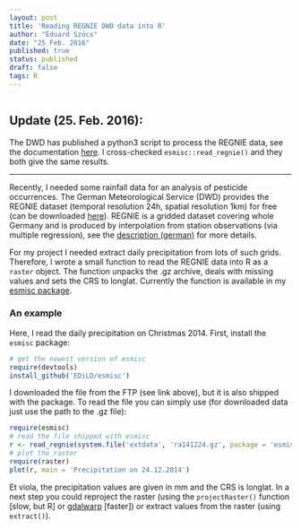 ```yaml
---
layout: post
title: 'Reading REGNIE DWD data into R'
author: "Eduard Szöcs"
date: "25 Feb. 2016"
published: true
status: published
draft: false
tags: R
---
```

<img src="http://vg03.met.vgwort.de/na/f58fe69f3ee147c5b0e0634146bd7119" width="1" height="1" alt="">


## **Update (25. Feb. 2016):**

The DWD has published a python3 script to process the REGNIE data, see the documentation [here](ftp://ftp-cdc.dwd.de/pub/CDC/grids_germany/daily/regnie/Regnie2GIS/doc/Unterst%C3%BCtzungsdokumente%20-%20Geografische%20Darstellung%20von%20REGNIE-Daten.pdf).
I cross-checked `esmisc::read_regnie()` and they both give the same results.

--------------
Recently, I needed some rainfall data for an analysis of pesticide occurrences. 
The German Meteorological Service (DWD) provides the REGNIE dataset (temporal resolution 24h, spatial resolution 1km) for free (can be downloaded [here](ftp://ftp.dwd.de/pub/CDC/grids_germany/daily/regnie/)).
REGNIE is a gridded dataset covering whole Germany and is produced by interpolation from station observations (via multiple regression), see the [description (german)](ftp://ftp.dwd.de/pub/CDC/grids_germany/daily/regnie/REGNIE_Beschreibung.pdf) for more details.

<!--more-->

For my project I needed extract daily precipitation from lots of such grids. 
Therefore, I wrote a small function to read the REGNIE data into R as a `raster` object.
The function unpacks the .gz archive, deals with missing values and sets the CRS to longlat.
Currently the function is available in my [esmisc package](https://github.com/EDiLD/esmisc).

### An example
Here, I read the daily precipitation on Christmas 2014.
First, install the `esmisc` package:

```r
# get the newest version of esmisc
require(devtools)
install_github('EDiLD/esmisc')
```


I downloaded the file from the FTP (see link above), but it is also shipped with the package. 
To read the file you can simply use (for downloaded data just use the path to the .gz file):

```r
require(esmisc)
# read the file shipped with esmisc
r <- read_regnie(system.file('extdata', 'ra141224.gz', package = 'esmisc'))
# plot the raster
require(raster)
plot(r, main = 'Precipitation on 24.12.2014')
```

Et viola, the precipitation values are given in mm and the CRS is longlat.
In a next step you could reproject the raster (using the `projectRaster()` function [slow, but R] or [gdalwarp](http://www.gdal.org/gdalwarp.html) [faster]) or extract values from the raster (using `extract()`).

